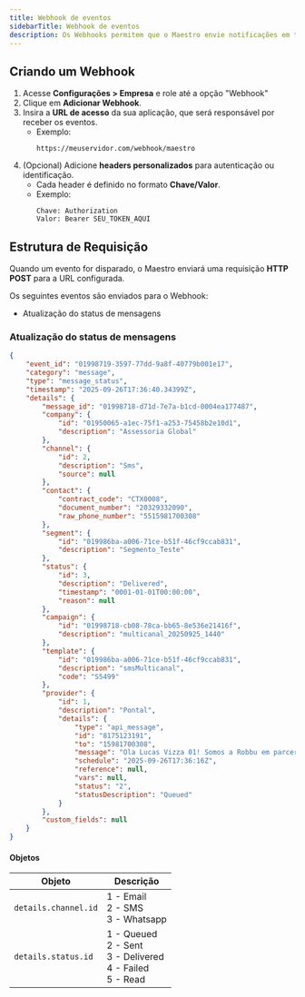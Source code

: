 ```yaml
---
title: Webhook de eventos
sidebarTitle: Webhook de eventos
description: Os Webhooks permitem que o Maestro envie notificações em tempo real para uma URL definida pelo cliente, sempre que determinados eventos ocorrerem. Dessa forma, sua aplicação pode reagir automaticamente sem a necessidade de consultas periódicas à API.
---
```


## Criando um Webhook

1. Acesse **Configurações > Empresa** e role até a opção "Webhook"
2. Clique em **Adicionar Webhook**.  
3. Insira a **URL de acesso** da sua aplicação, que será responsável por receber os eventos.  
   - Exemplo:  
     ```
     https://meuservidor.com/webhook/maestro
     ```
4. (Opcional) Adicione **headers personalizados** para autenticação ou identificação.  
   - Cada header é definido no formato **Chave/Valor**.  
   - Exemplo:
     ```
     Chave: Authorization
     Valor: Bearer SEU_TOKEN_AQUI
     ```

## Estrutura de Requisição

Quando um evento for disparado, o Maestro enviará uma requisição **HTTP POST** para a URL configurada.

Os seguintes eventos são enviados para o Webhook:
- Atualização do status de mensagens


### Atualização do status de mensagens
```json
{
    "event_id": "01998719-3597-77dd-9a8f-40779b001e17",
    "category": "message",
    "type": "message_status",
    "timestamp": "2025-09-26T17:36:40.34399Z",
    "details": {
        "message_id": "01998718-d71d-7e7a-b1cd-0004ea177487",
        "company": {
            "id": "01950065-a1ec-75f1-a253-75458b2e10d1",
            "description": "Assessoria Global"
        },
        "channel": {
            "id": 2,
            "description": "Sms",
            "source": null
        },
        "contact": {
            "contract_code": "CTX0008",
            "document_number": "20329332090",
            "raw_phone_number": "5515981700308"
        },
        "segment": {
            "id": "019986ba-a006-71ce-b51f-46cf9ccab831",
            "description": "Segmento_Teste"
        },
        "status": {
            "id": 3,
            "description": "Delivered",
            "timestamp": "0001-01-01T00:00:00",
            "reason": null
        },
        "campaign": {
            "id": "01998718-cb08-78ca-bb65-8e536e21416f",
            "description": "multicanal_20250925_1440"
        },
        "template": {
            "id": "019986ba-a006-71ce-b51f-46cf9ccab831",
            "description": "smsMulticanal",
            "code": "S5499"
        },
        "provider": {
            "id": 1,
            "description": "Pontal",
            "details": {
                "type": "api_message",
                "id": "8175123191",
                "to": "15981700308",
                "message": "Ola Lucas Vizza 01! Somos a Robbu em parceria com BV.",
                "schedule": "2025-09-26T17:36:16Z",
                "reference": null,
                "vars": null,
                "status": "2",
                "statusDescription": "Queued"
            }
        },
        "custom_fields": null
    }
}
```

#### Objetos
| Objeto              | Descrição                          |
|-----------------------|------------------------------------|
| `details.channel.id`  | 1 - Email <br /> 2 - SMS <br /> 3 - Whatsapp |
| `details.status.id`   | 1 - Queued <br /> 2 - Sent <br /> 3 - Delivered <br /> 4 - Failed <br /> 5 - Read |
